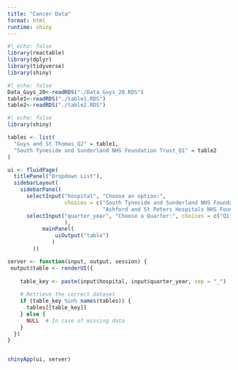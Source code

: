 ---
title: "Cancer Data"
format: html
runtime: shiny
---
```{r}
#| echo: false
library(reactable)
library(dplyr)
library(tidyverse)
library(shiny)
```

```{r}
#| echo: false
Data_Guys_20<-readRDS("./Data_Guys_20.RDS")
table1<-readRDS("./table1.RDS")
table2<-readRDS("./table2.RDS")
```


```{r}
#| echo: false
library(shiny)

tables <- list(
  "Guys and St Thomas_Q2" = table1,
  "South Tyneside and Sunderland NHS Foundation Trust_Q1" = table2
)
```


```{r}
ui <- fluidPage(
  titlePanel("Dropdown List"),
  sidebarLayout(
    sidebarPanel(
      selectInput("hospital", "Choose an option:", 
                  choices = c("South Tyneside and Sunderland NHS Foundation Trust", "Guys and St Thomas", 
                              "Ashford and St Peters Hospitals NHS Foundation Trust")),
      selectInput("quarter_year", "Choose a Quarter:", choices = c("Q1", "Q2")),
                  ),
           mainPanel(
               uiOutput("table")
              )
        ))

server <- function(input, output, session) {
 output$table <- renderUI({
    
    table_key <- paste(input$hospital, input$quarter_year, sep = "_")
    
    # Retrieve the correct dataset
    if (table_key %in% names(tables)) {
      tables[[table_key]]
    } else {
      NULL  # In case of missing data
    }
  })
}


shinyApp(ui, server)
```

